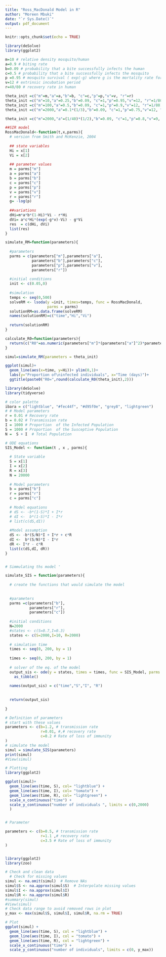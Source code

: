 ```yaml
---
title: "Ross_MacDonald Model in R"
author: "Moreen Mbuki"
date: "`r Sys.Date()`"
output: pdf_document
---
```


```r
knitr::opts_chunk$set(echo = TRUE)
```

```r
library(deSolve)
library(ggplot2)
```


```r
m=10 # relative density mosquito/human
a=0.9 # biting rate
b=0.09 # probability that a bite successfully infects the human
c=0.5 # probability that a bite successfully infects the mosquito
p =0.95 # mosquito survival ( exp(-g) where g is the mortality rate for the mosquito)
v=12 # extrinsic incubation period
r=40/80 # recovery rate in human

```



```r
theta_init =c("m"=m,"a"=a,"b"=b, "c"=c,"p"=p,"v"=v, "r"=r)
theta_init =c("m"=10,"a"=0.25,"b"=0.09, "c"=1,"p"=0.95,"v"=12, "r"=1/80)
theta_init =c("m"=100,"a"=0.5,"b"=0.09, "c"=1,"p"=0.9,"v"=12, "r"=1/80)
theta_init =c("m"=2000,"a"=0.1*(1/3),"b"=0.09, "c"=1,"p"=0.75,"v"=12, "r"=1/80)

theta_init =c("m"=2000,"a"=(1/40)*(1/2),"b"=0.09, "c"=1,"p"=0.8,"v"=9, "r"=1/80)

```


```r
##SIR model
RossMacDonald<-function(t,x,parms){
  # version from Smith and McKenzie, 2004
  
  ## state variables
  Hi = x[1]
  Vi = x[2]
  
  ## parameter values
  m = parms["m"]
  a = parms["a"]
  b = parms["b"]
  c = parms["c"]
  p = parms["p"]
  v = parms["v"]
  r = parms["r"]
  g= -log(p)
  
  ##variations
  dHi=m*a*b*(1-Hi)*Vi - r*Hi
  dVi= a*c*Hi*(exp(-g*v)-Vi) - g*Vi
  res  = c(dHi, dVi)
  list(res)
}

simulate_RM=function(parameters){
  
  #parameters
  parms = c(parameters["m"],parameters["a"],
            parameters["b"],parameters["c"],
            parameters["p"],parameters["v"],
            parameters["r"])
  
  #initial conditions
  init <- c(0.05,0)  
  
  #simulation
  temps <- seq(0,500) 
  solveRM <- lsoda(y =init, times=temps, func = RossMacDonald, 
                   parms = parms)
  solutionRM=as.data.frame(solveRM)
  names(solutionRM)=c("time","Hi","Vi")
  
  return(solutionRM)
}

calculate_R0=function(parameters){
  return(c("R0"=as.numeric(parameters["m"]*(parameters["a"]^2)*parameters["b"]*parameters["c"]*(parameters["p"]^parameters["v"])/parameters["r"]/(-log(parameters["p"])))))
}

simul=simulate_RM(parameters = theta_init)

ggplot(simul)+
  geom_line(aes(x=time, y=Hi))+ ylim(0,1)+
  labs(y="Proportion of\ninfected individuals", x="Time (days)")+
  ggtitle(paste0("R0=",round(calculate_R0(theta_init),2)))


```

```r
library(deSolve)
library(tidyverse)

# color palette
ibara = c("lightblue", "#fec44f", "#d95f0e", "grey8", "lightgreen")
# # Model parameters 
r = 0.01 # Recovery rate
b = 0.02 # Transmission rate
I = 1000 # Proportion  of the Infected Population
S = 1000 # Proportion  of the Susceptive Population
N =  S + I  # Total Population

# ODE equations 
SIS_Model <- function(t , x , parms){
  
  # State variable 
  S = x[1]
  I = x[2]
  R = x[3]
  N = 20000
  
  # Model parameters 
  b = parms["b"]
  r = parms["r"]
  c = parms["c"]
  
  # Model equations 
  # dS <- -b*(1-S)*I + I*r 
  # dI <-  b*(1-S)*I - I*r
  # list(c(dS,dI))
  
  #Model assumption
  dS <- -b*(S/N)*I + I*r + c*R
  dI <-  b*(S/N)*I - I*r
  dR <- I*r - c*R
  list(c(dS,dI, dR))
}


# Simmulating ths model '

simulate_SIS = function(parameters){
  
  # create the functions that would simulate the model
  
  
  #parameters
  parms =c(parameters["b"],
           parameters["r"],
           parameters["c"])
  
  #initial conditions
  N=2000
  #states <- c(S=0.7,I=0.3) 
  states <- c(S=2000,I=10, R=2000)
  
  # simulation time 
  times <- seq(0, 200, by = 1)
  
  times <- seq(0, 200, by = 1)
  
  # solver of the eq. of the model
  output_sis <- ode(y = states, times = times, func = SIS_Model, parms = parameters) %>% 
    as_tibble()
  
  names(output_sis) = c("time","S","I", "R")
  
  
  return(output_sis)
  
}

# Definition of parameters
# start with these values
parameters <- c(b=1.2, # transmission rate
                r=0.01, #,# recovery rate 
                c=0.2 # Rate of loss of immunity 
)
# simulate the model
simul = simulate_SIS(parameters) 
print(simul)
#View(simul)

# Plotting 
library(ggplot2)

ggplot(simul)+
  geom_line(aes(time, S), col= "lightblue") +
  geom_line(aes(time, I), col= "tomato") +
  geom_line(aes(time, R), col= "lightgreen") +
  scale_x_continuous("time") +
  scale_y_continuous("number of individuals ", limits = c(0,2000)
  )


# Parameter 

parameters <- c(b=0.5, # transmission rate
                r=1.1 ,# recovery rate 
                c=3.5 # Rate of loss of immunity 
)


library(ggplot2)
library(zoo)

# Check and clean data
  # Check for missing values
simul <- na.omit(simul)  # Remove NAs
simul$S <- na.approx(simul$S)  # Interpolate missing values
simul$I <- na.approx(simul$I)
simul$R <- na.approx(simul$R)
#summary(simul)
#View(simul)
# Check data range to avoid removed rows in plot
y_max <- max(simul$S, simul$I, simul$R, na.rm = TRUE)

# Plot
ggplot(simul) +
  geom_line(aes(time, S), col = "lightblue") +
  geom_line(aes(time, I), col = "tomato") +
  geom_line(aes(time, R), col = "lightgreen") +
  scale_x_continuous("time") +
  scale_y_continuous("number of individuals", limits = c(0, y_max))


```

